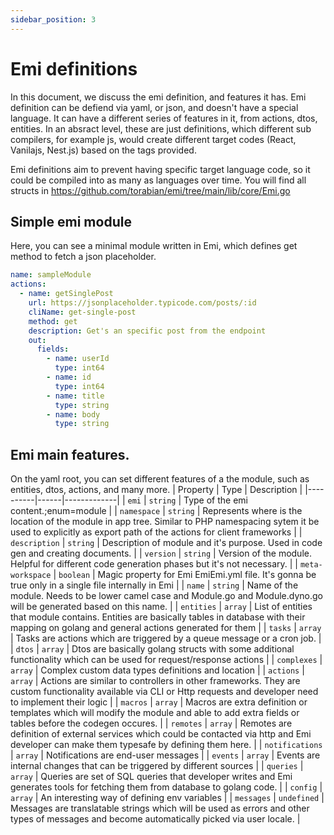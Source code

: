 ```yaml
---
sidebar_position: 3
---
```


# Emi definitions

In this document, we discuss the emi definition, and features it has. Emi definition can be defiend via yaml, or json,
and doesn't have a special language. It can have a different series of features in it, from actions, dtos, entities.
In an absract level, these are just definitions, which different sub compilers, for example js, would create
different target codes (React, Vanilajs, Nest.js) based on the tags provided.

Emi definitions aim to prevent having specific target language code, so it could be compiled into as many as languages over time.
You will find all structs in https://github.com/torabian/emi/tree/main/lib/core/Emi.go 
        
## Simple emi module
Here, you can see a minimal module written in Emi, which defines get method to fetch a json placeholder.
```yaml
name: sampleModule
actions:
  - name: getSinglePost
    url: https://jsonplaceholder.typicode.com/posts/:id
    cliName: get-single-post
    method: get
    description: Get's an specific post from the endpoint
    out:
      fields:
        - name: userId
          type: int64
        - name: id
          type: int64
        - name: title
          type: string
        - name: body
          type: string
```
## Emi main features.
On the yaml root, you can set different features of a the module, such as entities, dtos, actions, and many more.
| Property | Type | Description |
|----------|------|-------------|
| `emi` | `string` | Type of the emi content.;enum=module |
| `namespace` | `string` | Represents where is the location of the module in app tree. Similar to PHP namespacing sytem it be used to explicitly as export path of the actions for client frameworks |
| `description` | `string` | Description of module and it's purpose. Used in code gen and creating documents. |
| `version` | `string` | Version of the module. Helpful for different code generation phases but it's not necessary. |
| `meta-workspace` | `boolean` | Magic property for Emi EmiEmi.yml file. It's gonna be true only in a single file internally in Emi |
| `name` | `string` | Name of the module. Needs to be lower camel case and Module.go and Module.dyno.go will be generated based on this name. |
| `entities` | `array` | List of entities that module contains. Entities are basically tables in database with their mapping on golang and general actions generated for them |
| `tasks` | `array` | Tasks are actions which are triggered by a queue message or a cron job. |
| `dtos` | `array` | Dtos are basically golang structs with some additional functionality which can be used for request/response actions |
| `complexes` | `array` | Complex custom data types definitions and location |
| `actions` | `array` | Actions are similar to controllers in other frameworks. They are custom functionality available via CLI or Http requests and developer need to implement their logic |
| `macros` | `array` | Macros are extra definition or templates which will modify the module and able to add extra fields or tables before the codegen occures. |
| `remotes` | `array` | Remotes are definition of external services which could be contacted via http and Emi developer can make them typesafe by defining them here. |
| `notifications` | `array` | Notifications are end-user messages |
| `events` | `array` | Events are internal changes that can be triggered by different sources |
| `queries` | `array` | Queries are set of SQL queries that developer writes and Emi generates tools for fetching them from database to golang code. |
| `config` | `array` | An interesting way of defining env variables |
| `messages` | `undefined` | Messages are translatable strings which will be used as errors and other types of messages and become automatically picked via user locale. |